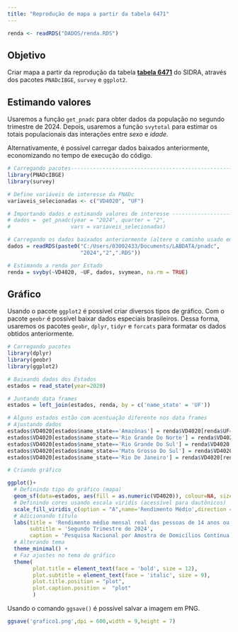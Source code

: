 ---
title: "Reprodução de mapa a partir da tabela 6471"
---

```{r dados, include=FALSE}
renda <- readRDS("DADOS/renda.RDS")
```

## Objetivo

Criar mapa a partir da reprodução da tabela [**tabela 6471**](https://sidra.ibge.gov.br/tabela/6471) do SIDRA, através dos pacotes `PNADcIBGE`, `survey` e `ggplot2`.

## Estimando valores

Usaremos a função `get_pnadc` para obter dados da população no segundo trimestre de 2024. Depois, usaremos a função `svytotal` para estimar os totais populacionais das interações entre *sexo* e *idade*.

Alternativamente, é possível carregar dados baixados anteriormente, economizando no tempo de execução do código.

```{r estimativas, results="hide",message=F,eval=F}
# Carregando pacotes----------------------------------------------------------------------------
library(PNADcIBGE)
library(survey)

# Define variáveis de interesse da PNADc
variaveis_selecionadas <- c("VD4020", "UF")

# Importando dados e estimando valores de interesse -----------------------------------------
# dados =  get_pnadc(year = "2024", quarter = "2",
#                   vars = variaveis_selecionadas)

# Carregando os dados baixados anteriormente (altere o caminho usado em sua máquina)
dados = readRDS(paste0("C:/Users/03002433/Documents/LABDATA/pnadc",
                       "2024","2",".RDS"))

# Estimando a renda por Estado
renda = svyby(~VD4020, ~UF, dados, svymean, na.rm = TRUE)
```


## Gráfico 

Usando o pacote `ggplot2` é possível criar diversos tipos de gráfico. Com o pacote `geobr` é possível baixar dados especiais brasileiros. Dessa forma, usaremos os pacotes `geobr`, `dplyr`, `tidyr` e `forcats` para formatar os dados obtidos anteriormente.

```{r grafico,  out.width="100%", fig.align='center', dpi=600, warning=F, message=F}
# Carregando pacotes
library(dplyr)
library(geobr)
library(ggplot2)

# Baixando dados dos Estados
estados = read_state(year=2020)

# Juntando data frames
estados = left_join(estados, renda, by = c('name_state' = 'UF'))

# Alguns estados estão com acentuação diferente nos data frames 
# Ajustando dados
estados$VD4020[estados$name_state=='Amazônas'] = renda$VD4020[renda$UF=='Amazonas']
estados$VD4020[estados$name_state=='Rio Grande Do Norte'] = renda$VD4020[renda$UF=='Rio Grande do Norte']
estados$VD4020[estados$name_state=='Rio Grande Do Sul'] = renda$VD4020[renda$UF=='Rio Grande do Sul']
estados$VD4020[estados$name_state=='Mato Grosso Do Sul'] = renda$VD4020[renda$UF=='Mato Grosso do Sul']
estados$VD4020[estados$name_state=='Rio De Janeiro'] = renda$VD4020[renda$UF=='Rio de Janeiro']

# Criando gráfico

ggplot()+
  # Definindo tipo do gráfico (mapa)
  geom_sf(data=estados, aes(fill = as.numeric(VD4020)), colour=NA, size=.15)+
  # Definindo cores usando escala viridis (acessível para dautônicos)
  scale_fill_viridis_c(option = "A",name='Rendimento Médio',direction = -1) +
  # Adicionando título
  labs(title = 'Rendimento médio mensal real das pessoas de 14 anos ou mais',
       subtitle = 'Segundo Trimestre de 2024',
       caption = 'Pesquisa Nacional por Amostra de Domicílios Contínua Trimestral') +
  # Alterando tema
  theme_minimal() +
  # Faz ajustes no tema do gráfico
  theme(
        plot.title = element_text(face = 'bold', size = 12),
        plot.subtitle = element_text(face = 'italic', size = 9),
        plot.title.position = "plot", 
        plot.caption.position =  "plot"
        ) 
```

Usando o comando `ggsave()` é possível salvar a imagem em PNG.

```{r salva, eval=F}
ggsave('grafico1.png',dpi = 600,width = 9,height = 7)
```